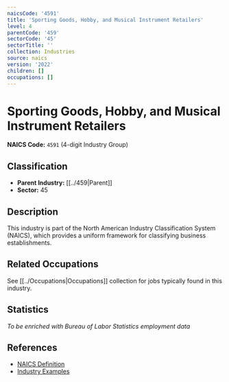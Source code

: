 ```yaml
---
naicsCode: '4591'
title: 'Sporting Goods, Hobby, and Musical Instrument Retailers'
level: 4
parentCode: '459'
sectorCode: '45'
sectorTitle: ''
collection: Industries
source: naics
version: '2022'
children: []
occupations: []
---
```

# Sporting Goods, Hobby, and Musical Instrument Retailers

**NAICS Code:** `4591` (4-digit Industry Group)

## Classification

- **Parent Industry:** [[../459|Parent]]
- **Sector:** 45

## Description

This industry is part of the North American Industry Classification System (NAICS), which provides a uniform framework for classifying business establishments.

## Related Occupations

See [[../Occupations|Occupations]] collection for jobs typically found in this industry.

## Statistics

*To be enriched with Bureau of Labor Statistics employment data*

## References

- [NAICS Definition](https://www.census.gov/naics/)
- [Industry Examples](https://www.census.gov/naics/2022NAICS/)
